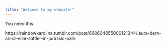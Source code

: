 ```yaml
---
title: "Welcome to my website!"
---
```


You need this

https://rainbowkarolina.tumblr.com/post/668604855000121344/laura-dern-as-dr-ellie-sattler-in-jurassic-park